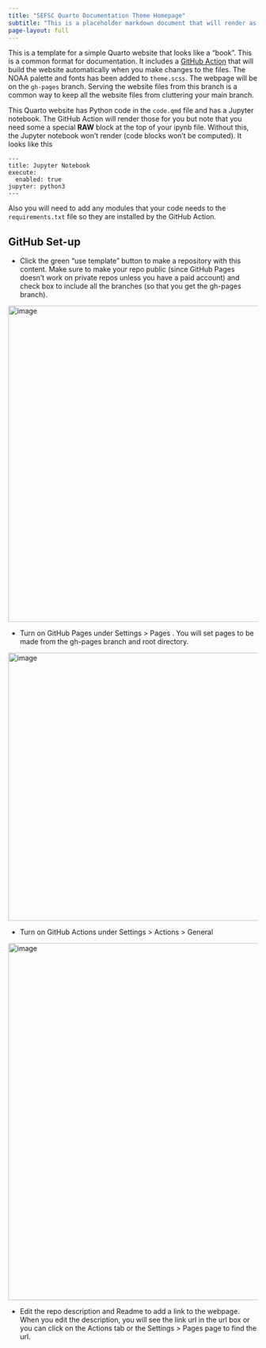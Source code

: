 ```yaml
---
title: "SEFSC Quarto Documentation Theme Homepage"
subtitle: "This is a placeholder markdown document that will render as the index.html page for the documentation site. Replace content as desired."
page-layout: full
---
```


This is a template for a simple Quarto website that looks like a "book". This is a common format for documentation. It includes a [GitHub Action](https://github.com/nmfs-opensci/NOAA-quarto-simple-python/blob/main/.github/workflows/render-and-publish.yml) that will build the website automatically when you make changes to the files. The NOAA palette and fonts has been added to `theme.scss`. The webpage will be on the `gh-pages` branch. Serving the website files from this branch is a common way to keep all the website files from cluttering your main branch. 

This Quarto website has Python code in the `code.qmd` file and has a Jupyter notebook. The GitHub Action will render those for you but note that you need some a special **RAW** block at the top of your ipynb file. Without this, the Jupyter notebook won't render (code blocks won't be computed). It looks like this
```
---
title: Jupyter Notebook
execute:
  enabled: true
jupyter: python3
---
```
Also you will need to add any modules that your code needs to the `requirements.txt` file so they are installed by the GitHub Action.

## GitHub Set-up

* Click the green "use template" button to make a repository with this content.  Make sure to make your repo public (since GitHub Pages doesn't work on private repos unless you have a paid account) and check box to include all the branches (so that you get the gh-pages branch).

<img width="637" alt="image" src="https://user-images.githubusercontent.com/2545978/197051535-c43c62de-17e8-40bf-a536-3eea8db250c4.png">

* Turn on GitHub Pages under Settings > Pages . You will set pages to be made from the gh-pages branch and root directory.

<img width="540" alt="image" src="https://user-images.githubusercontent.com/2545978/196808262-3d2262be-b9b5-4897-bba5-fc2f056dd335.png">

* Turn on GitHub Actions under Settings > Actions > General

<img width="719" alt="image" src="https://user-images.githubusercontent.com/2545978/196808404-0c075fcf-db03-4516-88dd-3143b9fca475.png">

* Edit the repo description and Readme to add a link to the webpage. When you edit the description, you will see the link url in the url box or you can click on the Actions tab or the  Settings > Pages page to find the url.
